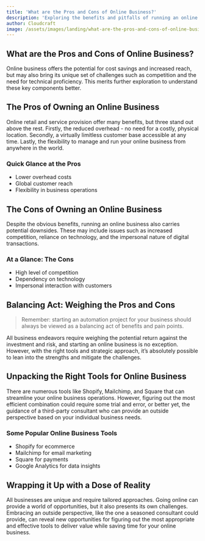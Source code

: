 ```yaml
---
title: 'What are the Pros and Cons of Online Business?' 
description: 'Exploring the benefits and pitfalls of running an online business in todays technology-driven era.' 
author: Cloudcraft 
image: /assets/images/landing/what-are-the-pros-and-cons-of-online-business.jpg
---
```


## What are the Pros and Cons of Online Business?

Online business offers the potential for cost savings and increased reach, but may also bring its unique set of challenges such as competition and the need for technical proficiency. This merits further exploration to understand these key components better.

<ServicesBlurb />

## The Pros of Owning an Online Business

Online retail and service provision offer many benefits, but three stand out above the rest. Firstly, the reduced overhead - no need for a costly, physical location. Secondly, a virtually limitless customer base accessible at any time. Lastly, the flexibility to manage and run your online business from anywhere in the world.

### Quick Glance at the Pros

 * Lower overhead costs
 * Global customer reach
 * Flexibility in business operations

## The Cons of Owning an Online Business

Despite the obvious benefits, running an online business also carries potential downsides. These may include issues such as increased competition, reliance on technology, and the impersonal nature of digital transactions. 

### At a Glance: The Cons

 * High level of competition
 * Dependency on technology
 * Impersonal interaction with customers

<GetStartedBlurb />

## Balancing Act: Weighing the Pros and Cons

<blockquote>
Remember: starting an automation project for your business should always be viewed as a balancing act of benefits and pain points.
</blockquote>

All business endeavors require weighing the potential return against the investment and risk, and starting an online business is no exception. However, with the right tools and strategic approach, it’s absolutely possible to lean into the strengths and mitigate the challenges.

## Unpacking the Right Tools for Online Business

There are numerous tools like Shopify, Mailchimp, and Square that can streamline your online business operations. However, figuring out the most efficient combination could require some trial and error, or better yet, the guidance of a third-party consultant who can provide an outside perspective based on your individual business needs.

### Some Popular Online Business Tools

 * Shopify for ecommerce
 * Mailchimp for email marketing
 * Square for payments
 * Google Analytics for data insights

## Wrapping it Up with a Dose of Reality

All businesses are unique and require tailored approaches. Going online can provide a world of opportunities, but it also presents its own challenges. Embracing an outside perspective, like the one a seasoned consultant could provide, can reveal new opportunities for figuring out the most appropriate and effective tools to deliver value while saving time for your online business.